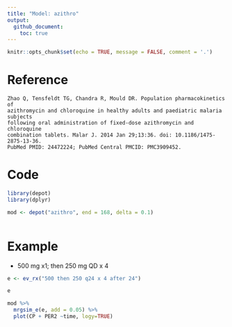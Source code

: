 ```yaml
---
title: "Model: azithro"
output: 
  github_document: 
    toc: true
---
```


```r
knitr::opts_chunk$set(echo = TRUE, message = FALSE, comment = '.')
```


# Reference

```{}
Zhao Q, Tensfeldt TG, Chandra R, Mould DR. Population pharmacokinetics of
azithromycin and chloroquine in healthy adults and paediatric malaria subjects
following oral administration of fixed-dose azithromycin and chloroquine
combination tablets. Malar J. 2014 Jan 29;13:36. doi: 10.1186/1475-2875-13-36.
PubMed PMID: 24472224; PubMed Central PMCID: PMC3909452.
```

# Code

```r
library(depot)
library(dplyr)
```

```r
mod <- depot("azithro", end = 168, delta = 0.1)
```

```c

```


# Example


- 500 mg x1; then 250 mg QD x 4

```r
e <- ev_rx("500 then 250 q24 x 4 after 24")

e
```

```r
mod %>% 
  mrgsim_e(e, add = 0.05) %>% 
  plot(CP + PER2 ~time, logy=TRUE)
```


